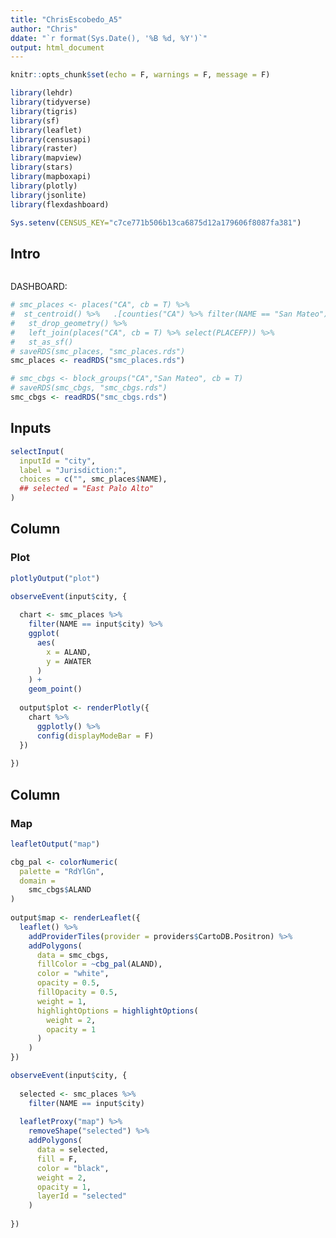 ```yaml
---
title: "ChrisEscobedo_A5"
author: "Chris"
ddate: "`r format(Sys.Date(), '%B %d, %Y')`"
output: html_document
---
```


```r
knitr::opts_chunk$set(echo = F, warnings = F, message = F)
```

```r
library(lehdr)
library(tidyverse)
library(tigris)
library(sf)
library(leaflet)
library(censusapi)
library(raster)
library(mapview)
library(stars)
library(mapboxapi)
library(plotly)
library(jsonlite)
library(flexdashboard)

Sys.setenv(CENSUS_KEY="c7ce771b506b13ca6875d12a179606f8087fa381")
```

## Intro



```r

```


DASHBOARD:

```r
# smc_places <- places("CA", cb = T) %>%
#  st_centroid() %>%   .[counties("CA") %>% filter(NAME == "San Mateo"),] %>%
#   st_drop_geometry() %>%
#   left_join(places("CA", cb = T) %>% select(PLACEFP)) %>%   
#   st_as_sf()
# saveRDS(smc_places, "smc_places.rds")
smc_places <- readRDS("smc_places.rds")

# smc_cbgs <- block_groups("CA","San Mateo", cb = T)
# saveRDS(smc_cbgs, "smc_cbgs.rds")
smc_cbgs <- readRDS("smc_cbgs.rds")
```

Inputs {.sidebar}
-------------------------------------

```r
selectInput(
  inputId = "city", 
  label = "Jurisdiction:",
  choices = c("", smc_places$NAME), 
  ## selected = "East Palo Alto"
)
```

Column
-------------------------------------

### Plot

```r
plotlyOutput("plot")
```

```r
observeEvent(input$city, {
  
  chart <- smc_places %>% 
    filter(NAME == input$city) %>% 
    ggplot(
      aes(
        x = ALAND,
        y = AWATER
      )
    ) +
    geom_point()
  
  output$plot <- renderPlotly({
    chart %>% 
      ggplotly() %>% 
      config(displayModeBar = F)
  })
  
})
```

Column
-------------------------------------

### Map

```r
leafletOutput("map")
```

```r
cbg_pal <- colorNumeric(
  palette = "RdYlGn",
  domain = 
    smc_cbgs$ALAND
)
  
output$map <- renderLeaflet({
  leaflet() %>% 
    addProviderTiles(provider = providers$CartoDB.Positron) %>% 
    addPolygons(
      data = smc_cbgs,
      fillColor = ~cbg_pal(ALAND),
      color = "white",
      opacity = 0.5,
      fillOpacity = 0.5,
      weight = 1,
      highlightOptions = highlightOptions(
        weight = 2,
        opacity = 1
      )
    )
})
```

```r
observeEvent(input$city, {
  
  selected <- smc_places %>% 
    filter(NAME == input$city)
  
  leafletProxy("map") %>% 
    removeShape("selected") %>% 
    addPolygons(
      data = selected,
      fill = F,
      color = "black",
      weight = 2,
      opacity = 1,
      layerId = "selected"
    )
  
})
```

















